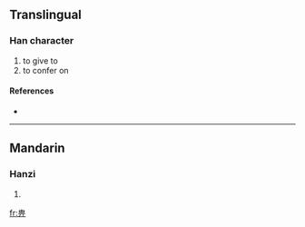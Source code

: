 ==Translingual==

===Han character===
{{Han char|rn=102|rad=田|as=03|sn=8|four=|canj=中田一中 (LWML)}}

# to give to
# to confer on

====References====
* {{Han ref|kx=0759.180|dkj=21749|hdz=42530.070|uh=7541|ud=30017}}

----

==Mandarin==

===Hanzi===
{{cmn-hanzi|pin=[[qí]] ([[qi2]])|wg=ch'i<sup>2</sup>}}

# {{defn|Mandarin}}

[[fr:畁]]